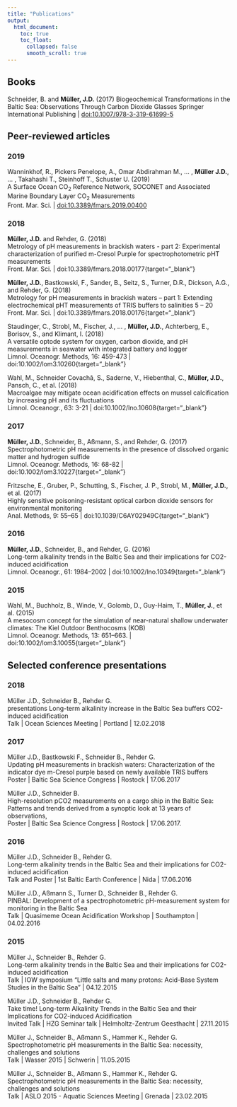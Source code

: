 ```yaml
---
title: "Publications"
output:
  html_document:
    toc: true
    toc_float:
      collapsed: false
      smooth_scroll: true
---
```


## Books

Schneider, B. and **Müller, J.D.** (2017)
Biogeochemical Transformations in the Baltic Sea: Observations Through Carbon Dioxide Glasses
Springer International Publishing | [doi:10.1007/978-3-319-61699-5](https://www.springer.com/de/book/9783319616988){target="_blank"}

## Peer-reviewed articles

### 2019

Wanninkhof, R., Pickers Penelope, A., Omar Abdirahman M., ... , **Müller J.D.**, ... , Takahashi T., Steinhoff T., Schuster U. (2019)  
A Surface Ocean CO~2~ Reference Network, SOCONET and Associated Marine Boundary Layer CO~2~ Measurements  
Front. Mar. Sci. | [doi:10.3389/fmars.2019.00400](https://www.frontiersin.org/article/10.3389/fmars.2019.00400){target="_blank"}

### 2018

**Müller, J.D.** and Rehder, G. (2018)  
Metrology of pH measurements in brackish waters - part 2: Experimental characterization of purified m-Cresol Purple for spectrophotometric pHT measurements  
Front. Mar. Sci. | doi:10.3389/fmars.2018.00177{target="_blank"}

**Müller, J.D.**, Bastkowski, F., Sander, B., Seitz, S., Turner, D.R., Dickson, A.G., and Rehder, G. (2018)  
Metrology for pH measurements in brackish waters – part 1: Extending electrochemical pHT measurements of TRIS buffers to salinities 5 – 20  
Front. Mar. Sci. | doi:10.3389/fmars.2018.00176{target="_blank"}

Staudinger, C., Strobl, M., Fischer, J., … , **Müller, J.D.**, Achterberg, E., Borisov, S., and Klimant, I. (2018)  
A versatile optode system for oxygen, carbon dioxide, and pH measurements in seawater with integrated battery and logger  
Limnol. Oceanogr. Methods, 16: 459-473 | doi:10.1002/lom3.10260{target="_blank"}

Wahl, M., Schneider Covachã, S., Saderne, V., Hiebenthal, C., **Müller, J.D.**, Pansch, C., et al. (2018)  
Macroalgae may mitigate ocean acidification effects on mussel calcification by increasing pH and its fluctuations  
Limnol. Oceanogr., 63: 3-21 | doi:10.1002/lno.10608{target="_blank"}

### 2017

**Müller, J.D.**, Schneider, B., Aßmann, S., and Rehder, G. (2017)  
Spectrophotometric pH measurements in the presence of dissolved organic matter and hydrogen sulfide  
Limnol. Oceanogr. Methods, 16: 68-82 | doi:10.1002/lom3.10227{target="_blank"}

Fritzsche, E., Gruber, P., Schutting, S., Fischer, J. P., Strobl, M., **Müller, J.D.**, et al. (2017)  
Highly sensitive poisoning-resistant optical carbon dioxide sensors for environmental monitoring  
Anal. Methods, 9: 55–65 | doi:10.1039/C6AY02949C{target="_blank"}

### 2016

**Müller, J.D.**, Schneider, B., and Rehder, G. (2016)  
Long-term alkalinity trends in the Baltic Sea and their implications for CO2-induced acidification  
Limnol. Oceanogr., 61: 1984–2002 | doi:10.1002/lno.10349{target="_blank"}

### 2015

Wahl, M., Buchholz, B., Winde, V., Golomb, D., Guy-Haim, T., **Müller, J.**, et al. (2015)  
A mesocosm concept for the simulation of near-natural shallow underwater climates: The Kiel Outdoor Benthocosms (KOB)  
Limnol. Oceanogr. Methods, 13: 651–663. | doi:10.1002/lom3.10055{target="_blank"}



## Selected conference presentations

### 2018

Müller J.D., Schneider B., Rehder G.  
presentations	Long-term alkalinity increase in the Baltic Sea buffers CO2-induced acidification  
Talk | Ocean Sciences Meeting | Portland | 12.02.2018

### 2017

Müller J.D., Bastkowski F., Schneider B., Rehder G.  
Updating pH measurements in brackish waters: Characterization of the indicator dye m-Cresol purple based on newly available TRIS buffers  
Poster | Baltic Sea Science Congress | Rostock | 17.06.2017

Müller J.D., Schneider B.  
High-resolution pCO2 measurements on a cargo ship in the Baltic Sea: Patterns and trends derived from a synoptic look at 13 years of observations,   
Poster | Baltic Sea Science Congress | Rostock | 17.06.2017.

### 2016

Müller J.D., Schneider B., Rehder G.  
Long-term alkalinity trends in the Baltic Sea and their implications for CO2-induced acidification  
Talk and Poster | 1st Baltic Earth Conference | Nida | 17.06.2016

Müller J.D., Aßmann S., Turner D., Schneider B., Rehder G.  
PINBAL: Development of a spectrophotometric pH-measurement system for monitoring in the Baltic Sea  
Talk | Quasimeme Ocean Acidification Workshop | Southampton | 04.02.2016

### 2015

Müller J., Schneider B., Rehder G.  
Long-term alkalinity trends in the Baltic Sea and their implications for CO2-induced acidification  
Talk | IOW symposium “Little salts and many protons: Acid-Base System Studies in the Baltic Sea” | 04.12.2015

Müller J.D., Schneider B., Rehder G.  
Take time! Long-term Alkalinity Trends in the Baltic Sea and their Implications for CO2-induced Acidification  
Invited Talk | HZG Seminar talk | Helmholtz-Zentrum Geesthacht | 27.11.2015  

Müller J., Schneider B., Aßmann S., Hammer K., Rehder G.  
Spectrophotometric pH measurements in the Baltic Sea: necessity, challenges and solutions  
Talk | Wasser 2015 | Schwerin | 11.05.2015  

Müller J., Schneider B., Aßmann S., Hammer K., Rehder G.  
Spectrophotometric pH measurements in the Baltic Sea: necessity, challenges and solutions  
Talk | ASLO 2015 - Aquatic Sciences Meeting | Grenada | 23.02.2015